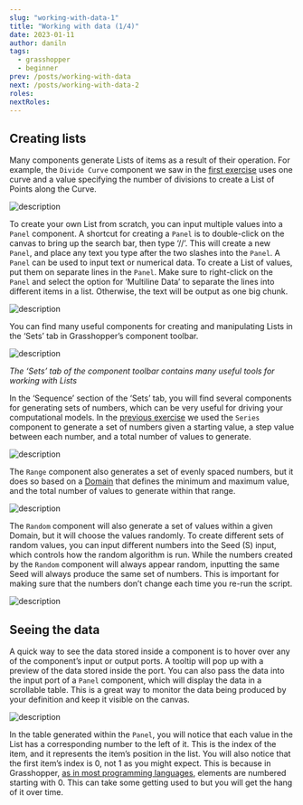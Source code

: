 ```yaml
---
slug: "working-with-data-1"
title: "Working with data (1/4)"
date: 2023-01-11
author: daniln
tags:
  - grasshopper
  - beginner
prev: /posts/working-with-data
next: /posts/working-with-data-2
roles:
nextRoles:
---
```


## Creating lists

Many components generate Lists of items as a result of their operation. For example, the `Divide Curve` component we saw in the [first exercise](https://medium.com/p/c3cd53dd19d5#4f18) uses one curve and a value specifying the number of divisions to create a List of Points along the Curve.

![description](/images/4-5-2.png#img-left)

To create your own List from scratch, you can input multiple values into a `Panel` component. A shortcut for creating a `Panel` is to double-click on the canvas to bring up the search bar, then type ‘//’. This will create a new `Panel`, and place any text you type after the two slashes into the `Panel`. A `Panel` can be used to input text or numerical data. To create a List of values, put them on separate lines in the `Panel`. Make sure to right-click on the `Panel` and select the option for ‘Multiline Data’ to separate the lines into different items in a list. Otherwise, the text will be output as one big chunk.

![description](/images/4-5-3.gif)

You can find many useful components for creating and manipulating Lists in the ‘Sets’ tab in Grasshopper’s component toolbar.

![description](/images/4-5-4.png)

_The ‘Sets’ tab of the component toolbar contains many useful tools for working with Lists_

In the ‘Sequence’ section of the ‘Sets’ tab, you will find several components for generating sets of numbers, which can be very useful for driving your computational models. In the [previous exercise](https://medium.com/p/bdbad26bc6ca#d858) we used the `Series` component to generate a set of numbers given a starting value, a step value between each number, and a total number of values to generate.

![description](/images/4-5-5.png#img-left)

The `Range` component also generates a set of evenly spaced numbers, but it does so based on a [Domain](https://medium.com/p/e9ce209f0bd5#3d77) that defines the minimum and maximum value, and the total number of values to generate within that range.

![description](/images/4-5-6.png#img-left)

The `Random` component will also generate a set of values within a given Domain, but it will choose the values randomly. To create different sets of random values, you can input different numbers into the Seed (S) input, which controls how the random algorithm is run. While the numbers created by the `Random` component will always appear random, inputting the same Seed will always produce the same set of numbers. This is important for making sure that the numbers don’t change each time you re-run the script.

![description](/images/4-5-7.png)

## Seeing the data

A quick way to see the data stored inside a component is to hover over any of the component’s input or output ports. A tooltip will pop up with a preview of the data stored inside the port. You can also pass the data into the input port of a `Panel` component, which will display the data in a scrollable table. This is a great way to monitor the data being produced by your definition and keep it visible on the canvas.

![description](/images/4-5-8.png)

In the table generated within the `Panel`, you will notice that each value in the List has a corresponding number to the left of it. This is the index of the item, and it represents the item’s position in the list. You will also notice that the first item’s index is 0, not 1 as you might expect. This is because in Grasshopper, [as in most programming languages](https://en.wikipedia.org/wiki/Zero-based_numbering), elements are numbered starting with 0. This can take some getting used to but you will get the hang of it over time.